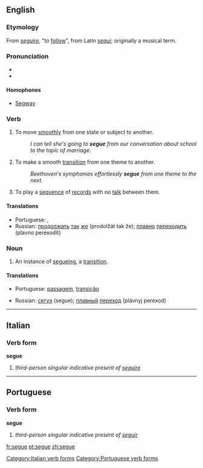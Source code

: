 {{was wotd|2006|December|7}}
==English==

===Etymology===
From {{etyl|it}} ''[[seguire]]'', "to [[follow]]", from Latin ''[[sequi]]''; originally a musical term.

===Pronunciation===
* {{IPA|/ˈsɛɡweɪ/|/ˈsɛɪɡweɪ/|/ˈsɛɡ/|}}
* {{audio|en-us-segue.ogg|Audio (US)}}

====Homophones====
* [[Segway]]

===Verb===
{{en-verb|segues|segueing|segued|segued}}

# To move [[smoothly]] from one state or subject to another.
#: ''I can tell she's going to '''segue''' from our conversation about school to the topic of marriage.''
# {{music}} To make a smooth [[transition]] from one theme to another.
#: ''Beethoven's symphonies effortlessly '''segue''' from one theme to the next.''
# {{context|of a disk jockey}} To play a [[sequence]] of [[record]]s with no [[talk]] between them.

====Translations====
{{trans-top}}
* Portuguese: {{t+|pt|passar}}, {{t+|pt|mudar}}
* Russian: [[продолжать]] [[так]] [[же]] (prodolžát tak že); [[плавно]] [[переходить]] (plavno perexodit)
{{trans-mid}}
{{trans-bottom}}

===Noun===
{{en-noun}}

# An instance of [[segueing]], a [[transition]].

====Translations====
{{trans-top}}
* Portuguese: [[passagem]], [[transição]]
{{trans-mid}}
* Russian: [[сегуэ]] (segue); [[плавный]] [[переход]] (plávnyj perexod)
{{trans-bottom}}

----

==Italian==

===Verb form===
'''segue'''

# ''third-person singular indicative present of [[seguire]]''

[[Category:Italian verb forms]]

----

==Portuguese==

===Verb form===
'''segue'''

# ''third-person singular indicative present of [[seguir]]''

[[Category:Portuguese verb forms]]

[[fr:segue]]
[[pt:segue]]
[[zh:segue]]